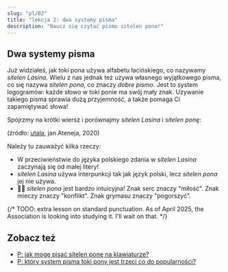 ```yaml
---
slug: "pl/02"
title: "lekcja 2: dwa systemy pisma"
description: "Naucz się czytać pismo sitelen pona!"
---
```



## Dwa systemy pisma

Już widziałeś, jak toki pona używa alfabetu łacińskiego, co nazywamy _sitelen Lasina_. Wielu z nas jednak też używa własnego wyjątkowego pisma, co się nazywa _sitelen pona_, co znaczy _dobre pismo_. Jest to system logogramów: każde słowo w toki ponie ma swój mały znak. Używanie takiego pisma sprawia dużą przyjemność, a także pomaga Ci zapamiętywać słowa!

Spójrzmy na krótki wiersz i porównajmy _sitelen Lasina_ i _sitelen ponę_:

<Tabbed id="1">
  <Row sl="sina olin e utala." m="Uwielbiasz się ścierać." />
  <Row sl="taso sina sona ala:" m="Ale nie rozumiesz," />
  <Row sl="utala li ike e sina." m="że konflikty cię pogarszają." />
</Tabbed>

(źródło: [utala](https://utala.pona.la/toki-musi-lili/#utala), jan Ateneja, 2020)  

Należy tu zauważyć kilka rzeczy:

- W przeciwieństwie do języka polskiego zdania w _sitelen Lasina_ zaczynają się od małej litery!
- _sitelen Lasina_ używa interpunkcji tak jak język polski, lecz _sitelen pona_ jej nie używa.
- 󱥠󱥔 _sitelen pona_ jest bardzo intuicyjna! Znak serc znaczy "miłość". Znak mieczy znaczy "konflikt". Znak grymasu znaczy "pogorszyć".

{/* TODO: extra lesson on standard punctuation. As of April 2025, the Association is looking into studying it. I'll wait on that. */}

## Zobacz też
* [P: jak mogę pisać sitelen ponę na klawiaturze?](en/fonts/)
* [P: który system pisma toki pony jest trzeci co do popularności?](en/sitelen-sitelen/)

